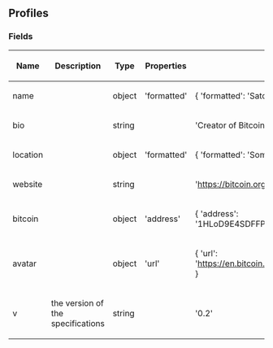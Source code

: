 ==Profiles==

===Fields===

{| class="wikitable sortable" style="width: auto; text-align: center; font-size: smaller; table-layout: fixed;"
!Name
!Description
!Type
!Properties
!Example
|- style="background-color: #cfffcf"
| name
| 
| object
| 'formatted'
| { 'formatted': 'Satoshi Nakamoto' }
|- style="background-color: #ffcfcf"
| bio
| 
| string
| 
| 'Creator of Bitcoin'
|- style="background-color: #cfffcf"
| location
| 
| object
| 'formatted'
| { 'formatted': 'Somewhere on planet Earth' }
|- style="background-color: #ffcfcf"
| website
| 
| string
| 
| 'https://bitcoin.org'
|- style="background-color: #cfffcf"
| bitcoin
| 
| object
| 'address'
| { 'address': '1HLoD9E4SDFFPDiYfNYnkBLQ85Y51J3Zb1' }
|- style="background-color: #ffcfcf"
| avatar
| 
| object
| 'url'
| { 'url': 'https://en.bitcoin.it/w/images/en/2/29/BC_Logo_.png' }
|- style="background-color: #cfffcf"
| v
| the version of the specifications
| string
| 
| '0.2'
|}

